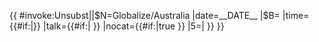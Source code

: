 {{ {{{|safesubst:}}}#invoke:Unsubst||$N=Globalize/Australia |date=__DATE__ |$B=
{{Globalize|{{{1|条目}}}|area=澳大利亚
|date={{#if:{{{date|}}}|{{{date}}}}}
|time={{#if:{{{time|}}}|{{{time}}}}}
|talk={{#if:{{{discussion|}}}{{{discuss|}}}{{{talk|}}}|{{{discussion|}}}{{{discuss|}}}{{{talk|}}}<!-- -->}}
|nocat={{#if:{{{nocat|}}}{{{inhibit|}}}|true<!-- -->}}
|5=|
}}
}}<noinclude>{{documentation|template:Globalize/doc}}</noinclude>